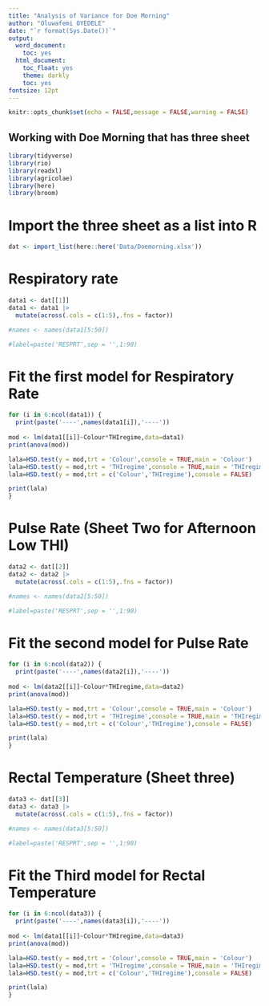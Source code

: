 ```yaml
---
title: "Analysis of Variance for Doe Morning"
author: "Oluwafemi OYEDELE"
date: "`r format(Sys.Date())`"
output:
  word_document:
    toc: yes
  html_document:
    toc_float: yes
    theme: darkly
    toc: yes
fontsize: 12pt
---
```



```r
knitr::opts_chunk$set(echo = FALSE,message = FALSE,warning = FALSE)
```

## Working with Doe  Morning that has three sheet  

```r
library(tidyverse)
library(rio)
library(readxl)
library(agricolae)
library(here)
library(broom)
```

# Import the three sheet as a list into R

```r
dat <- import_list(here::here('Data/Doemorning.xlsx'))
```


# Respiratory rate

```r
data1 <- dat[[1]]
data1 <- data1 |> 
  mutate(across(.cols = c(1:5),.fns = factor))

#names <- names(data1[5:50])

#label=paste('RESPRT',sep = '',1:90)
```
# Fit the first model for Respiratory Rate  

```r
for (i in 6:ncol(data1)) {
  print(paste('----',names(data1[i]),'----'))
  
mod <- lm(data1[[i]]~Colour*THIregime,data=data1)
print(anova(mod))

lala=HSD.test(y = mod,trt = 'Colour',console = TRUE,main = 'Colour')
lala=HSD.test(y = mod,trt = 'THIregime',console = TRUE,main = 'THIregime')
lala=HSD.test(y = mod,trt = c('Colour','THIregime'),console = FALSE)

print(lala)
}
```

# Pulse Rate (Sheet Two for Afternoon Low THI)

```r
data2 <- dat[[2]]
data2 <- data2 |> 
  mutate(across(.cols = c(1:5),.fns = factor))

#names <- names(data2[5:50])

#label=paste('RESPRT',sep = '',1:90)
```
# Fit the second model for Pulse Rate
```r
for (i in 6:ncol(data2)) {
  print(paste('----',names(data2[i]),'----'))
  
mod <- lm(data2[[i]]~Colour*THIregime,data=data2)
print(anova(mod))

lala=HSD.test(y = mod,trt = 'Colour',console = TRUE,main = 'Colour')
lala=HSD.test(y = mod,trt = 'THIregime',console = TRUE,main = 'THIregime')
lala=HSD.test(y = mod,trt = c('Colour','THIregime'),console = FALSE)

print(lala)
}

```


# Rectal Temperature (Sheet three)

```r
data3 <- dat[[3]]
data3 <- data3 |> 
  mutate(across(.cols = c(1:5),.fns = factor))

#names <- names(data3[5:50])

#label=paste('RESPRT',sep = '',1:90)
```
# Fit the Third model for Rectal Temperature
```r
for (i in 6:ncol(data3)) {
  print(paste('----',names(data3[i]),'----'))
  
mod <- lm(data1[[i]]~Colour*THIregime,data=data3)
print(anova(mod))

lala=HSD.test(y = mod,trt = 'Colour',console = TRUE,main = 'Colour')
lala=HSD.test(y = mod,trt = 'THIregime',console = TRUE,main = 'THIregime')
lala=HSD.test(y = mod,trt = c('Colour','THIregime'),console = FALSE)

print(lala)
}
```
